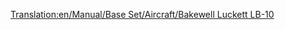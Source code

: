 [[Translation:en/Manual/Base Set/Aircraft/Bakewell Luckett LB-10]]
{{en/Manual/Base Set/Aircraft/Aircraft|Cost=38.964 (77,928)
|Speed=947 kph (592 MPH)
|Annual=5.400 (10,800)
|Designed=1971
|Lifespan=20
|Capacity=220 passengers & 40 bags of mail
|Description=Plane with higher capacity, and slightly cheaper than other planes.
|Real-lifeWikilink=McDonnell Douglas DC-10
|Real-life=McDonnell Douglas DC-10
}}